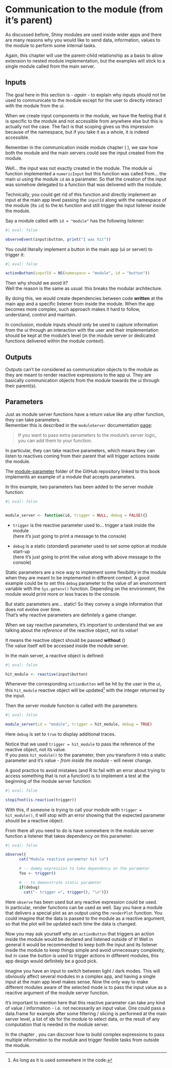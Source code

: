 # Communication to the module (from it's parent)

As discussed before, Shiny modules are used inside wider apps and there are many reasons why you would like to send data, information, values to the module to perform some internal tasks.

Again, this chapter will use the parent-child relationship as a basis to allow extension to nested module implementation, but the examples will stick to a single module called from the main server.

## Inputs

The goal here in this section is - *again* - to explain why inputs should not be used to communicate to the module except for the user to directly interact with the module from the ui.

When we create input components in the module, we have the feeling that it is specific to the module and not accessible from anywhere else but this is actually not the case. The fact is that scoping gives us this impression because of the namespace, but if you take it as a whole, it is indeed accessible.

Remember in the communication inside module chapter ( <!--# cross reference -->), we saw how both the module and the main servers could see the input created from the module.

Well... the input was not exactly created in the module. The module ui function implemented a `numericInput` but this function was called from... the main ui using the module `id` as a parameter. So that the creation of the input was somehow delegated to a function that was delivered with the module.

Technically, you could get rid of this function and directly implement an input at the main app level passing the `inputId` along with the namespace of the module (its `id`) to the `NS` function and still trigger the input listener inside the module.

Say a module called with `id = "module"` has the following listener:

```r
#| eval: false

observeEvent(input$button, print("I was hit"))

```

You could literally implement a button in the main app (ui or server) to trigger it:

```r
#| eval: false

actionButton(inputId = NS(namespace = "module", id = "button"))

```

Then why should we avoid it?\
Well the reason is the same as usual: this breaks the modular architecture.

By doing this, we would create dependencies between code **written** at the main app and a specific listener from inside the module. When the app becomes more complex, such approach makes it hard to follow, understand, control and maintain.

In conclusion, module inputs should only be used to capture information from the ui through an interaction with the user and their implementation should be kept at the module's level (in the module server or dedicated functions delivered within the module context).

## Outputs

Outputs can't be considered as communication objects to the module as they are meant to render reactive expressions to the app ui. They are basically communication objects from the module towards the ui through their parent(s).

## Parameters

Just as module server functions have a return value like any other function, they can take parameters.\
Remember this is described in the `moduleServer` documentation [page](https://shiny.posit.co/r/reference/shiny/latest/moduleserver.html):

> If you want to pass extra parameters to the module's server logic,\
> you can add them to your function.

In particular, they can take reactive parameters, which means they can listen to reactives coming from their parent that will trigger actions inside the module.

::: callout-note
The [module-parameter](https://github.com/thekangaroofactory/template-r-shiny-communication/tree/main/module-parameter) folder of the GitHub repository linked to this book implements an example of a module that accepts parameters.
:::

In this example, two parameters has been added to the server module function:

```r
#| eval: false


module_server <- function(id, trigger = NULL, debug = FALSE){}

```

-   `trigger` is the reactive parameter used to... trigger a task inside the module\
    (here it's just going to print a message to the console)

-   `debug` is a static (*standard*) parameter used to set some option at module start-up\
    (here it's just going to print the value along with above message to the console)

Static parameters are a nice way to implement some flexibility in the module when they are meant to be implemented in different context. A good example could be to set this `debug` parameter to the value of an environment variable with the `Sys.getenv()` function. Depending on the environment, the module would print more or less traces to the console.

But static parameters are... static! So they convey a single information that does not evolve over time.\
That's why reactive parameters are definitely a game changer.

::: callout-important
When we say reactive parameters, it's important to understand that we are talking about the *reference* of the reactive object, not its *value*!

It means the reactive object should be passed **without** ()\
The value itself will be accessed inside the module server.
:::

In the main server, a reactive object is defined:

```r
#| eval: false

hit_module <- reactive(input$button)

```

Whenever the corresponding `actionButton` will be hit by the user in the ui, this `hit_module` reactive object will be updated[^communication-to-module-1] with the integer returned by the input.

[^communication-to-module-1]: As long as it is used somewhere in the code.

Then the server module function is called with the parameters:

```r
#| eval: false

module_server(id = "module", trigger = hit_module, debug = TRUE)

```

Here `debug` is set to `true` to display additional traces.

Notice that we used `trigger = hit_module` to pass the reference of the reactive object, not its value.\
If you pass `hit_module()` to the parameter, then you transform it into a static parameter and it's value - *from inside the module* - will never change.

A good practice to avoid mistakes (and R to fail with an error about trying to access something that is not a function) is to implement a test at the beginning of the module server function:

```r
#| eval: false

stopifnot(is.reactive(trigger))

```

With this, if someone is trying to call your module with `trigger = hit_module()`, it will stop with an error showing that the expected parameter should be a reactive object.

From there all you need to do is have somewhere in the module server function a listener that takes dependency on this parameter:

```r
#| eval: false

observe({
      cat("Module reactive parameter hit \n")

      # -- dummy expression to take dependency on the parameter
      foo <- trigger()

      # -- to demonstrate static parameter
      if(debug)
        cat("- trigger =", trigger(), "\n")})

```

Here `observe` has been used but any reactive expression could be used.\
In particular, render functions can be used as well. Say you have a module that delivers a special plot as an output using the `renderPlot` function. You could imagine that the data is passed to the module as a reactive argument, so that the plot will be updated each time the data is changed.

Now you may ask yourself why an `actionButton` that triggers an action inside the module would be declared and listened outside of it! Well in general it would be recommended to keep both the input and its listener inside the module to keep things simple and avoid unnecessary complexity, but in case the button is used to trigger actions in different modules, this app design would definitely be a good pick.

Imagine you have an input to switch between light / dark modes. This will obviously affect several modules in a complex app, and having a single input at the main app level makes sense. Now the only way to make different modules aware of the selected mode is to pass the input value as a reactive argument of the module server function.

It's important to mention here that this reactive parameter can take any kind of value / information - i.e. not necessarily an input value. One could pass a data.frame for example after some filtering / slicing is performed at the main server level, a list of ids for the module to select data, or the result of any computation that is needed in the module server.

::: callout-tip
In the chapter <!--# xref here! -->, you can discover how to build complex expressions to pass multiple information to the module and trigger flexible tasks from outside the module.
:::
